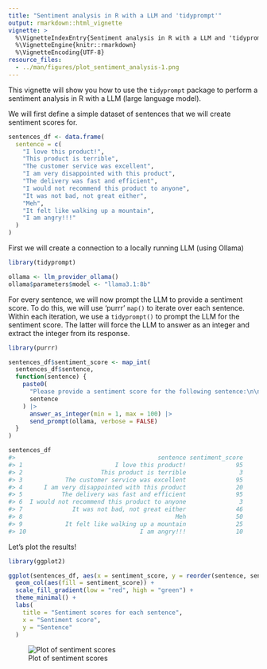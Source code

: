 ```yaml
---
title: "Sentiment analysis in R with a LLM and 'tidyprompt'"
output: rmarkdown::html_vignette
vignette: >
  %\VignetteIndexEntry{Sentiment analysis in R with a LLM and 'tidyprompt'}
  %\VignetteEngine{knitr::rmarkdown}
  %\VignetteEncoding{UTF-8}
resource_files:
  - ../man/figures/plot_sentiment_analysis-1.png
---
```




This vignette will show you how to use the `tidyprompt` package to perform a sentiment analysis
in R with a LLM (large language model).

We will first define a simple dataset of sentences that we will create sentiment scores for.


``` r
sentences_df <- data.frame(
  sentence = c(
    "I love this product!",
    "This product is terrible",
    "The customer service was excellent",
    "I am very disappointed with this product",
    "The delivery was fast and efficient",
    "I would not recommend this product to anyone",
    "It was not bad, not great either",
    "Meh",
    "It felt like walking up a mountain",
    "I am angry!!!"
  )
)
```

First we will create a connection to a locally running LLM (using Ollama)


``` r
library(tidyprompt)

ollama <- llm_provider_ollama()
ollama$parameters$model <- "llama3.1:8b"
```

For every sentence, we will now prompt the LLM to provide a sentiment score.
To do this, we will use 'purrr' `map()` to iterate over each sentence.
Within each iteration, we use a `tidyprompt()` to prompt the LLM for the sentiment score.
The latter will force the LLM to answer as an integer and extract the integer from its response.


``` r
library(purrr)

sentences_df$sentiment_score <- map_int(
  sentences_df$sentence,
  function(sentence) {
    paste0(
      "Please provide a sentiment score for the following sentence:\n\n",
      sentence
    ) |>
      answer_as_integer(min = 1, max = 100) |>
      send_prompt(ollama, verbose = FALSE)
  }
)

sentences_df
#>                                        sentence sentiment_score
#> 1                          I love this product!              95
#> 2                      This product is terrible               3
#> 3            The customer service was excellent              95
#> 4      I am very disappointed with this product              20
#> 5           The delivery was fast and efficient              95
#> 6  I would not recommend this product to anyone               3
#> 7              It was not bad, not great either              46
#> 8                                           Meh              50
#> 9            It felt like walking up a mountain              25
#> 10                                I am angry!!!              10
```

Let's plot the results!


``` r
library(ggplot2)

ggplot(sentences_df, aes(x = sentiment_score, y = reorder(sentence, sentiment_score))) +
  geom_col(aes(fill = sentiment_score)) +
  scale_fill_gradient(low = "red", high = "green") +
  theme_minimal() +
  labs(
    title = "Sentiment scores for each sentence",
    x = "Sentiment score",
    y = "Sentence"
  )
```

![Plot of sentiment scores](../man/figures/plot_sentiment_analysis-1.png)
